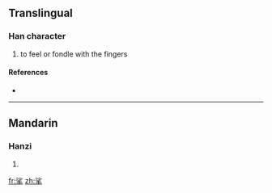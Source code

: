 ==Translingual==

===Han character===
{{Han char|rn=64|rad=手|as=07|sn=11|four=3950<sub>2</sub>|canj=水竹手 (EHQ)}}

# to feel or fondle with the fingers

====References====
* {{Han ref|kx=0431.310|dkj=12096|dj=0781.030|hdz=31877.100|uh=6332|ud=25394|bh=D566|bd=54630}}

----

==Mandarin==

===Hanzi===
{{cmn-hanzi|pin=[[suō]] ([[suo1]])|wg=so<sup>1</sup>}}

# {{defn|Mandarin}}

[[fr:挲]]
[[zh:挲]]